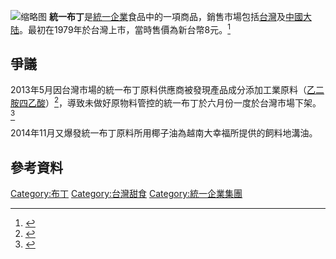 [[File:A_Sweet_Pudding_by_Uni-President.jpg|缩略图]]
'''統一布丁'''是[[統一企業|統一企業]]食品中的一項商品，銷售市場包括[[台灣|台灣]]及[[中國大陆|中國大陆]]。最初在1979年於台灣上市，當時售價為新台幣8元。<ref>{{cite news| title=統一布丁漲 每只另一元| accessdate=2013-06-28| newspaper=經濟日報| date=1980-05-20}}</ref> 

== 爭議 ==
2013年5月因台灣市場的統一布丁原料供應商被發現產品成分添加工業原料（[[乙二胺四乙酸|乙二胺四乙酸]]）<ref name="ettoday20130531-1">{{Cite news |title=立光農工添工業級防腐劑　大潤發4種口味寒天下架 |publisher=ETtoday 新聞雲 |url=http://www.ettoday.net/news/20130531/215248.htm |date=2013-05-31 |accessdate=2013-06-28 |archive-date=2019-06-17 |archive-url=https://web.archive.org/web/20190617022200/https://www.ettoday.net/news/20130531/215248.htm |dead-url=no }}</ref>，導致未做好原物料管控的統一布丁於六月份一度於台灣市場下架。<ref>{{cite news| author=綦守鈺| title=統一布丁再上架 有人觀望有人挺| url= | accessdate=2013-06-28| newspaper=聯合報| date=2013-06-16}}</ref>

2014年11月又爆發統一布丁原料所用椰子油為越南大幸福所提供的飼料地溝油。

==參考資料==
{{Reflist}}

{{統一企業}}

[[Category:布丁|Category:布丁]]
[[Category:台灣甜食|Category:台灣甜食]]
[[Category:統一企業集團|Category:統一企業集團]]